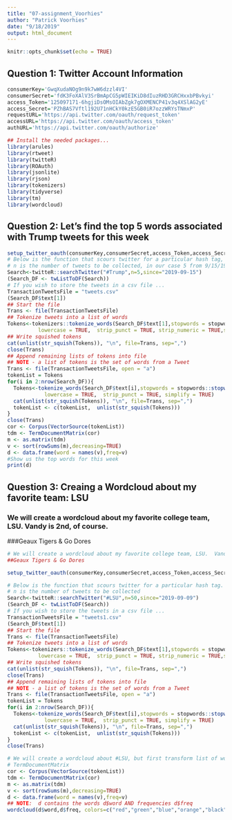 ```yaml
---
title: "07-assignment_Voorhies"
author: "Patrick Voorhies"
date: "9/18/2019"
output: html_document
---
```


```r
knitr::opts_chunk$set(echo = TRUE)
```

## Question 1: Twitter Account Information

```r

consumerKey='GwqXudaNOg9n9k7wW6dzzl4VI'
consumerSecret='fdK3FoXAlV3SrBmApCG5pWIEIKiD8dIuzRHD3GRCHxxbPBvkyi'
access_Token='125097171-6hgjiDsOMsOIAbZgk7gOXMENCP41v3q4XSlAG2yE'
access_Secret='PZhBAS7Vftl192U71nHCkY0kzE5GB0iR7ozzWRYsTNmxP'
requestURL='https://api.twitter.com/oauth/request_token'
accessURL='https://api.twitter.com/oauth/access_token'
authURL='https://api.twitter.com/oauth/authorize'

## Install the needed packages...
library(arules)
library(rtweet)
library(twitteR)
library(ROAuth)
library(jsonlite)
library(rjson)
library(tokenizers)
library(tidyverse)
library(tm)
library(wordcloud)

```

## Question 2: Let's find the top 5 words associated with Trump tweets for this week
 
```r
setup_twitter_oauth(consumerKey,consumerSecret,access_Token,access_Secret)
# Below is the function that scours twitter for a particular hash tag, in our case "Trump."
# n is the number of tweets to be collected, in our case 5 from 9/15/19
Search<-twitteR::searchTwitter("#Trump",n=5,since="2019-09-15")
(Search_DF <- twListToDF(Search))
# If you wish to store the tweets in a csv file ... 
TransactionTweetsFile = "tweets.csv"
(Search_DF$text[1])
## Start the file
Trans <- file(TransactionTweetsFile)
## Tokenize tweets into a list of words 
Tokens<-tokenizers::tokenize_words(Search_DF$text[1],stopwords = stopwords::stopwords("en"), 
          lowercase = TRUE,  strip_punct = TRUE, strip_numeric = TRUE,simplify = TRUE)
## Write squished tokens
cat(unlist(str_squish(Tokens)), "\n", file=Trans, sep=",")
close(Trans)
## Append remaining lists of tokens into file
## NOTE - a list of tokens is the set of words from a Tweet
Trans <- file(TransactionTweetsFile, open = "a")
tokenList = Tokens
for(i in 2:nrow(Search_DF)){
  Tokens<-tokenize_words(Search_DF$text[i],stopwords = stopwords::stopwords("en"), 
            lowercase = TRUE,  strip_punct = TRUE, simplify = TRUE)
  cat(unlist(str_squish(Tokens)), "\n", file=Trans, sep=",")
  tokenList <- c(tokenList,  unlist(str_squish(Tokens)))
}
close(Trans)
cor <- Corpus(VectorSource(tokenList))
tdm <- TermDocumentMatrix(cor)
m <- as.matrix(tdm)
v <- sort(rowSums(m),decreasing=TRUE)
d <- data.frame(word = names(v),freq=v)
#Show us the top words for this week
print(d)
```

## Question 3:  Creaing a Wordcloud about my favorite team: LSU
### We will create a wordcloud about my favorite college team, LSU.  Vandy is 2nd, of course.
###Geaux Tigers & Go Dores

```r
# We will create a wordcloud about my favorite college team, LSU.  Vandy is 2nd, of course.
##Geaux Tigers & Go Dores

setup_twitter_oauth(consumerKey,consumerSecret,access_Token,access_Secret)

# Below is the function that scours twitter for a particular hash tag.
# n is the number of tweets to be collected
Search<-twitteR::searchTwitter("#LSU",n=50,since="2019-09-09")
(Search_DF <- twListToDF(Search))
# If you wish to store the tweets in a csv file ... 
TransactionTweetsFile = "tweets1.csv"
(Search_DF$text[1])
## Start the file
Trans <- file(TransactionTweetsFile)
## Tokenize tweets into a list of words 
Tokens<-tokenizers::tokenize_words(Search_DF$text[1],stopwords = stopwords::stopwords("en"), 
          lowercase = TRUE,  strip_punct = TRUE, strip_numeric = TRUE,simplify = TRUE)
## Write squished tokens
cat(unlist(str_squish(Tokens)), "\n", file=Trans, sep=",")
close(Trans)
## Append remaining lists of tokens into file
## NOTE - a list of tokens is the set of words from a Tweet
Trans <- file(TransactionTweetsFile, open = "a")
tokenList = Tokens
for(i in 2:nrow(Search_DF)){
  Tokens<-tokenize_words(Search_DF$text[i],stopwords = stopwords::stopwords("en"), 
            lowercase = TRUE,  strip_punct = TRUE, simplify = TRUE)
  cat(unlist(str_squish(Tokens)), "\n", file=Trans, sep=",")
  tokenList <- c(tokenList,  unlist(str_squish(Tokens)))
}
close(Trans)

# We will create a wordcloud about #LSU, but first transform list of words into a 
# TermDocumentMatrix
cor <- Corpus(VectorSource(tokenList))
tdm <- TermDocumentMatrix(cor)
m <- as.matrix(tdm)
v <- sort(rowSums(m),decreasing=TRUE)
d <- data.frame(word = names(v),freq=v)
## NOTE:  d contains the words d$word AND frequencies d$freq
wordcloud(d$word,d$freq, colors=c("red","green","blue","orange","black","purple", "seagreen") , random.color = TRUE, min.freq = 3)

```

